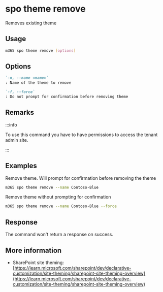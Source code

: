 
# spo theme remove

Removes existing theme

## Usage

```sh
m365 spo theme remove [options]
```

## Options

```md definition-list
`-n, --name <name>`
: Name of the theme to remove

`-f, --force`
: Do not prompt for confirmation before removing theme
```

<Global />

## Remarks

:::info

To use this command you have to have permissions to access the tenant admin site.

:::

## Examples

Remove theme. Will prompt for confirmation before removing the theme

```sh
m365 spo theme remove --name Contoso-Blue
```

Remove theme without prompting for confirmation

```sh
m365 spo theme remove --name Contoso-Blue --force
```

## Response

The command won't return a response on success.

## More information

- SharePoint site theming: [https://learn.microsoft.com/sharepoint/dev/declarative-customization/site-theming/sharepoint-site-theming-overview](https://learn.microsoft.com/sharepoint/dev/declarative-customization/site-theming/sharepoint-site-theming-overview)
